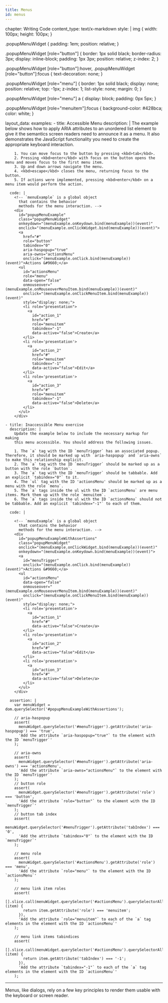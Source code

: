 ```yaml
---
title: Menus
id: menus
---
```

chapter: Writing Code
content_type: text/x-markdown
style: |
  img {
    width: 100px;
    height: 100px;
  }

  .popupMenuWidget {
    padding: 1em;
    position: relative;
  }

  .popupMenuWidget [role="button"] {
    border: 1px solid black;
    border-radius: 3px;
    display: inline-block;
    padding: 1px 3px;
    position: relative;
    z-index: 2;
  }

  .popupMenuWidget [role="button"]:hover,
  .popupMenuWidget [role="button"]:focus {
    text-decoration: none;
  }

  .popupMenuWidget [role="menu"] {
    border: 1px solid black;
    display: none;
    position: relative;
    top: -1px;
    z-index: 1;
    list-style: none;
    margin: 0;
  }

  .popupMenuWidget [role="menu"]  a {
    display: block;
    padding: 0px 5px;
  }

  .popupMenuWidget [role="menuitem"]:focus {
    background-color: #428bca;
    color: white;
  }

layout_data:
  examples:
    - title: Accessible Menu
      description: |
        The example below shows how to apply ARIA attributes to an unordered list
        element to give it the semantics screen readers need to announce it as a menu.
        It also demonstrates the JavaScript functionality you need to create the
        appropriate keyboard interaction.

        1. You can move focus to the button by pressing <kbd>tab</kbd>.
        2. Pressing <kbd>enter</kbd> with focus on the button opens the menu and moves focus to the first menu item.
        3. Up and down arrows navigate the menu.
        4. <kbd>escape</kbd> closes the menu, returning focus to the button.
        5. If actions were implemented, pressing <kbd>enter</kbd> on a menu item would perform the action.

      code: |
        <!-- `menuExample` is a global object
          that contains the behavior
          methods for the menu interaction. -->
        <div
          id="popupMenuExample"
          class="popupMenuWidget"
          onkeydown="(menuExample.onKeydown.bind(menuExample))(event)"
          onclick="(menuExample.onClickWidget.bind(menuExample))(event)">
          <a
            href="#"
            role="button"
            tabindex="0"
            aria-haspopup="true"
            aria-owns="actionsMenu"
            onclick="(menuExample.onClick.bind(menuExample))(event)">Actions &#9660;</a>
          <ul
            id="actionsMenu"
            role="menu"
            data-open="false"
            onmouseover="(menuExample.onMouseoverMenuItem.bind(menuExample))(event)"
            onclick="(menuExample.onClickMenuItem.bind(menuExample))(event)"
            style="display: none;">
            <li role="presentation">
              <a
                id="action_1"
                href="#"
                role="menuitem"
                tabindex="-1"
                data-active="false">Create</a>
            </li>
            <li role='presentation'>
              <a
                id="action_2"
                href="#"
                role="menuitem"
                tabindex="-1"
                data-active="false">Edit</a>
            </li>
            <li role='presentation'>
              <a
                id="action_3"
                href="#"
                role="menuitem"
                tabindex="-1"
                data-active="false">Delete</a>
            </li>
          </ul>
        </div>

    - title: Inaccessible Menu exercise
      description: |
        Update the example below to include the necessary markup for making
        this menu accessible. You should address the following issues.

        1. The `a` tag with the ID `menuTrigger` has an associated popup. Therefore, it should be marked up with `aria-haspopup` and `aria-owns` to make this relationship explicit.
        2. The `a` tag with the ID `menuTrigger` should be marked up as a button with the role `button`.
        3. The `a` tag with the ID `menuTrigger` should be tabbable. Add an explicit `tabindex="0"` to it.
        4. The `ul` tag with the ID 'actionsMenu' should be marked up as a menu with the role `menu`.
        5. The `a` tags inside the ul with the ID `actionsMenu` are menu items. Mark them up with the role `menuitem`.
        6. The `a` tags inside the ul with the ID `actionsMenu` should not be tabbable. Add an explicit `tabindex="-1"` to each of them.

      code: |

        <!-- `menuExample` is a global object
          that contains the behavior
          methods for the menu interaction. -->
        <div
          id="popupMenuExampleWithAssertions"
          class="popupMenuWidget"
          onclick="(menuExample.onClickWidget.bind(menuExample))(event)"
          onkeydown="(menuExample.onKeydown.bind(menuExample))(event)">
          <a
            id="menuTrigger"
            onclick="(menuExample.onClick.bind(menuExample))(event)">Actions &#9660;</a>
          <ul
            id="actionsMenu"
            data-open="false"
            onmouseover="(menuExample.onMouseoverMenuItem.bind(menuExample))(event)"
            onclick="(menuExample.onClickMenuItem.bind(menuExample))(event)"
            style="display: none;">
            <li role='presentation'>
              <a
                id="action_1"
                href="#"
                data-active="false">Create</a>
            </li>
            <li role='presentation'>
              <a
                id="action_2"
                href="#"
                data-active="false">Edit</a>
            </li>
            <li role='presentation'>
              <a
                id="action_3"
                href="#"
                data-active="false">Delete</a>
            </li>
          </ul>
        </div>

      assertion: |
        var menuWidget = dom.querySelector('#popupMenuExampleWithAssertions');

        // aria-haspopup
        assert(
          menuWidget.querySelector('#menuTrigger').getAttribute('aria-haspopup') === 'true',
          'Add the attribute `aria-haspopup="true"` to the element with the ID `menuTrigger`'
        );

        // aria-owns
        assert(
          menuWidget.querySelector('#menuTrigger').getAttribute('aria-owns') === 'actionsMenu',
          'Add the attribute `aria-owns="actionsMenu"` to the element with the ID `menuTrigger`'
        );
        // button role
        assert(
          menuWidget.querySelector('#menuTrigger').getAttribute('role') === 'button',
          'Add the attribute `role="button"` to the element with the ID `menuTrigger`'
        );
        // button tab index
        assert(
          menuWidget.querySelector('#menuTrigger').getAttribute('tabIndex') === '0',
          'Add the attribute `tabindex="0"` to the element with the ID `menuTrigger`'
        );

        // menu role
        assert(
          menuWidget.querySelector('#actionsMenu').getAttribute('role') === 'menu',
          'Add the attribute `role="menu"` to the element with the ID `actionsMenu`'
        );

        // menu link item roles
        assert(
          [].slice.call(menuWidget.querySelector('#actionsMenu').querySelectorAll('a')).every(function (item) {
            return item.getAttribute('role') === 'menuitem';
          }),
          'Add the attribute `role="menuitem"` to each of the `a` tag elements in the element with the ID `actionsMenu`'
        );

        // menu link items tabindices
        assert(
          [].slice.call(menuWidget.querySelector('#actionsMenu').querySelectorAll('a')).every(function (item) {
            return item.getAttribute('tabIndex') === '-1';
          }),
          'Add the attribute `tabindex="-1"` to each of the `a` tag elements in the element with the ID `actionsMenu`'
        );

---
Menus, like dialogs, rely on a few key principles to render them usable with 
the keyboard or screen reader.

